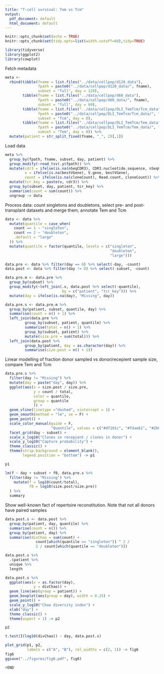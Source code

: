 ```yaml
---
title: "T-cell survival: Tem vs Tcm"
output:
  pdf_document: default
  html_document: default
---
```


```r
knitr::opts_chunk$set(echo = TRUE)
knitr::opts_chunk$set(tidy.opts=list(width.cutoff=60),tidy=TRUE)

library(tidyverse)
library(ggplot2)
library(cowplot)
```

Fetch metadata

```r
meta <- 
  rbind(tibble(fname = list.files("../data/cellpop/d120_data"),
               fpath = paste0("../data/cellpop/d120_data/", fname),
               subset = "full", day = 120),
        tibble(fname = list.files("../data/cellpop/d60_data"),
               fpath = paste0("../data/cellpop/d60_data/", fname),
               subset = "full", day = 60),
        tibble(fname = list.files("../data/cellpop/DLI_TemTcm/Tcm_data"),
               fpath = paste0("../data/cellpop/DLI_TemTcm/Tcm_data/", fname),
               subset = "Tcm", day = 0),
        tibble(fname = list.files("../data/cellpop/DLI_TemTcm/Tem_data"),
               fpath = paste0("../data/cellpop/DLI_TemTcm/Tem_data/", fname),
               subset = "Tem", day = 0)) %>%
  mutate(patient = str_split_fixed(fname, "_", 2)[,1])
```

Load data

```r
meta %>%
  group_by(fpath, fname, subset, day, patient) %>%
  group_modify(~read_tsv(.y$fpath)) %>%
  mutate(cdr3 = ifelse(is.na(nSeqCDR3), CDR3.nucleotide.sequence, nSeqCDR3),
         v = ifelse(is.na(bestVGene), V.gene, bestVGene),
         count = ifelse(is.na(cloneCount), Read.count, cloneCount)) %>%
  mutate(tcr_key = paste(v, cdr3)) %>%
  group_by(subset, day, patient, tcr_key) %>%
  summarise(count = sum(count)) %>%
  ungroup -> data
```

Process data: count singletons and doubletons, select pre- and post-transplant 
datasets and merge them, annotate Tem and Tcm

```r
data <- data %>%
  mutate(quantile = case_when(
    count == 1 ~ "singleton",
    count == 2 ~ "doubleton",
    .default = "large"
  )) %>%
  mutate(quantile = factor(quantile, levels = c("singleton",
                                                "doubleton",
                                                "large"))) 

data.pre <- data %>% filter(day == 0) %>% select(-day, -count)
data.post <- data %>% filter(day != 0) %>% select(-subset, -count)

data.pre.m <- data.pre %>%
  group_by(subset) %>%
  group_modify(~left_join(.x, data.post %>% select(-quantile), 
                          by = c("patient", "tcr_key"))) %>%
  mutate(day = ifelse(is.na(day), "Missing", day))

data.pre.s <- data.pre.m %>%
  group_by(patient, subset, quantile, day) %>%
  summarise(count = n() + 1) %>%
  left_join(data.pre %>%
         group_by(subset, patient, quantile) %>%
         summarise(total = n() + 1) %>%
         group_by(subset, patient) %>%
         mutate(size.pre = sum(total))) %>%
  left_join(data.post %>%
         group_by(patient, day = as.character(day)) %>%
         summarise(size.post = n() + 1))
```

Linear modelling of fraction donor sampled vs donor/recepient sample size, 
compare Tem and Tcm

```r
data.pre.s %>%
  filter(day != "Missing") %>%
  mutate(day = paste("day", day)) %>%
  ggplot(aes(x = size.post / size.pre, 
             y = count / total,
             color = quantile,
             group = quantile
             )) +
  geom_vline(linetype ="dashed", xintercept = 1) +
  geom_smooth(method = "lm", se = F) +
  geom_point() +
  scale_color_manual(guide = F,
                     "Quantile", values = c("#d7191c", "#fdae61", "#2b83ba")) +
  facet_grid(day ~ subset) +
  scale_x_log10("Clones in recepient / clones in donor") +
  scale_y_log10("Capture probability") +
  theme_classic() +
  theme(strip.background = element_blank(),
        legend.position = "bottom") -> p1

p1

lm(f ~ day + subset + f0, data.pre.s %>%
  filter(day != "Missing") %>%
    mutate(f = log10(count/total),
           f0 = log10(size.post/size.pre))
  ) %>%
  summary
```

Show well-known fact of repertoire reconstitution. Note that not all donors have 
paired samples

```r
data.post.s <- data.post %>%
  group_by(patient, day, quantile) %>%
  summarise(count = n()) %>%
  group_by(patient, day) %>%
  summarise(divChao = sum(count) + 
              count[which(quantile == "singleton")] ^ 2 /
              2 / count[which(quantile == "doubleton")])

data.post.s %>%
  .$patient %>%
  unique %>%
  length

data.post.s %>%
  ggplot(aes(x = as.factor(day),
             y = divChao)) +
  geom_line(aes(group = patient)) +
  geom_boxplot(aes(group = day), width = 0.25) +
  geom_point() +
  scale_y_log10("Chao diversity index") +
  xlab("day") +
  theme_classic() +
  theme(aspect = 1) -> p2

p2

t.test(I(log10(divChao)) ~ day, data.post.s)
```

```r
plot_grid(p1, p2,
          labels = c("A", "B"), rel_widths = c(2, 1)) -> fig6
fig6
ggsave("../figures/fig6.pdf", fig6)
```

```r
#END
```

